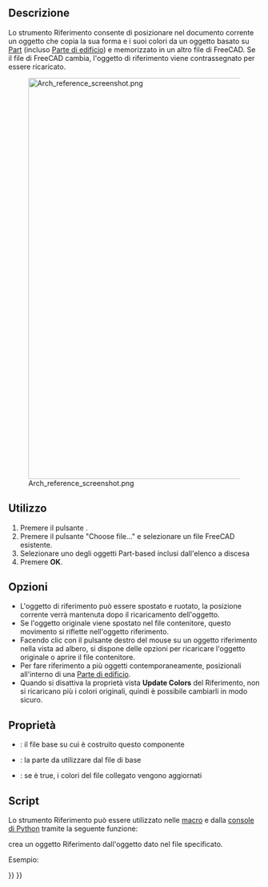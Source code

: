 <languages/>

<div class="mw-translate-fuzzy">
{{Docnav/it
|[[Arch_Floor/it|Piano]]
|[[Arch_Window/it|Finestra]]
|[[Arch_Workbench/it|Arch]]
|IconL=Arch_Floor.svg
|IconR=Arch_Window.svg
|IconC=Workbench_Arch.svg
}}
</div>

{{VeryImportantMessage|THIS COMMAND IS PART OF THE INTEGRATED [[BIM_Workbench|BIM WORKBENCH]] IN V1.0<br>
This page has been updated for that version.}}

<div class="mw-translate-fuzzy">
{{GuiCommand/it
|Name=Arch Reference
|Name/it=Riferimento
|MenuLocation=Arch → Riferimento
|Workbenches=[[Arch_Workbench/it|Arch]]
|SeeAlso=[[Arch_BuildingPart/it|Parte di edificio]]
}}
</div>

<span id="Description"></span>
==Descrizione==

<div class="mw-translate-fuzzy">
Lo strumento Riferimento consente di posizionare nel documento corrente un oggetto che copia la sua forma e i suoi colori da un oggetto basato su [[Part Workbench/it|Part]] (incluso [[Arch BuildingPart/it|Parte di edificio]]) e memorizzato in un altro file di FreeCAD. Se il file di FreeCAD cambia, l'oggetto di riferimento viene contrassegnato per essere ricaricato.
</div>

<div class="mw-translate-fuzzy">
[[Image:Arch reference screenshot.png|800px]]
</div>

<span id="Usage"></span>
==Utilizzo==

<div class="mw-translate-fuzzy">
# Premere il pulsante {{KEY|[[Image:Arch_Reference.svg|16px]] '''Riferimento'''}}.
# Premere il pulsante "Choose file..." e selezionare un file FreeCAD esistente.
# Selezionare uno degli oggetti Part-based inclusi dall'elenco a discesa
# Premere '''OK'''.
</div>

<span id="Options"></span>
== Opzioni ==

* L'oggetto di riferimento può essere spostato e ruotato, la posizione corrente verrà mantenuta dopo il ricaricamento dell'oggetto.
* Se l'oggetto originale viene spostato nel file contenitore, questo movimento si riflette nell'oggetto riferimento.
* Facendo clic con il pulsante destro del mouse su un oggetto riferimento nella vista ad albero, si dispone delle opzioni per ricaricare l'oggetto originale o aprire il file contenitore.
* Per fare riferimento a più oggetti contemporaneamente, posizionali all'interno di una [[Arch BuildingPart/it|Parte di edificio]].
* Quando si disattiva la proprietà vista '''Update Colors''' del Riferimento, non si ricaricano più i colori originali, quindi è possibile cambiarli in modo sicuro.

<span id="Properties"></span>
== Proprietà ==

* {{PropertyData|File}}: il file base su cui è costruito questo componente
* {{PropertyData|Part}}: la parte da utilizzare dal file di base
* {{PropertyView|Update Colors}}: se è true, i colori del file collegato vengono aggiornati

<span id="Scripting"></span>
== Script ==

<div class="mw-translate-fuzzy">
Lo strumento Riferimento può essere utilizzato nelle [[macros/it|macro]] e dalla [[FreeCAD_Scripting_Basics/it|console di Python]] tramite la seguente funzione:
</div>

{{Code|code=
reference = makeReference([filepath], [partname], [name])
}}

<div class="mw-translate-fuzzy">
crea un oggetto Riferimento dall'oggetto dato nel file specificato.
</div>

Esempio:

{{Code|code=
import Arch
Arch.makeReference("/path/to/some/file.FSCtd", "myPart")
}}


<div class="mw-translate-fuzzy">
{{Docnav/it
|[[Arch_Floor/it|Piano]]
|[[Arch_Window/it|Finestra]]
|[[Arch_Workbench/it|Arch]]
|IconL=Arch_Floor.svg
|IconR=Arch_Window.svg
|IconC=Workbench_Arch.svg
}}
</div>

{{BIM_Tools_navi{{#translation:}}}}
{{Userdocnavi{{#translation:}}}}
